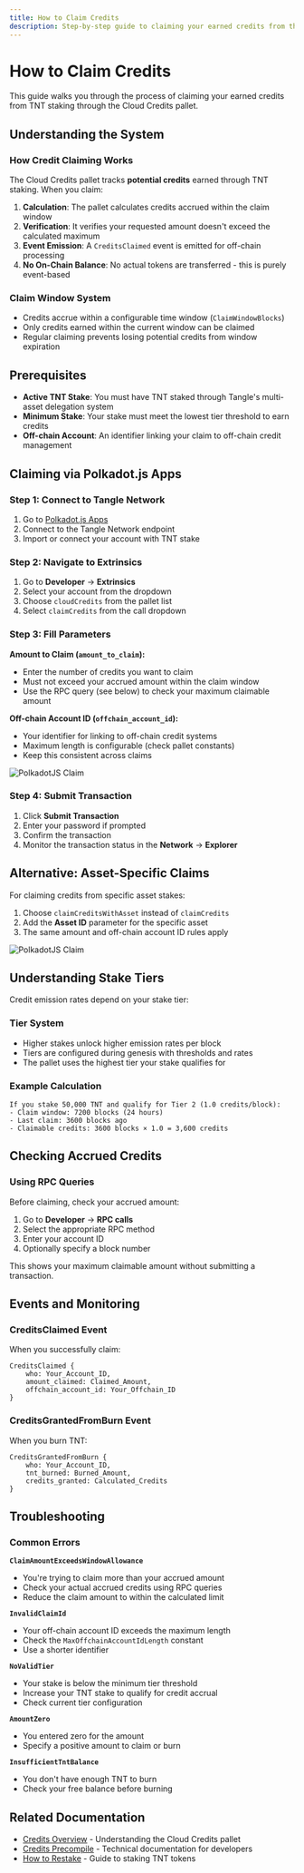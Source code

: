 ```yaml
---
title: How to Claim Credits
description: Step-by-step guide to claiming your earned credits from the Cloud Credits pallet
---
```


# How to Claim Credits

This guide walks you through the process of claiming your earned credits from TNT staking through the Cloud Credits pallet.

## Understanding the System

### How Credit Claiming Works

The Cloud Credits pallet tracks **potential credits** earned through TNT staking. When you claim:

1. **Calculation**: The pallet calculates credits accrued within the claim window
2. **Verification**: It verifies your requested amount doesn't exceed the calculated maximum
3. **Event Emission**: A `CreditsClaimed` event is emitted for off-chain processing
4. **No On-Chain Balance**: No actual tokens are transferred - this is purely event-based

### Claim Window System

- Credits accrue within a configurable time window (`ClaimWindowBlocks`)
- Only credits earned within the current window can be claimed
- Regular claiming prevents losing potential credits from window expiration

## Prerequisites

- **Active TNT Stake**: You must have TNT staked through Tangle's multi-asset delegation system
- **Minimum Stake**: Your stake must meet the lowest tier threshold to earn credits
- **Off-chain Account**: An identifier linking your claim to off-chain credit management

## Claiming via Polkadot.js Apps

### Step 1: Connect to Tangle Network

1. Go to [Polkadot.js Apps](https://polkadot.js.org/apps)
2. Connect to the Tangle Network endpoint
3. Import or connect your account with TNT stake

### Step 2: Navigate to Extrinsics

1. Go to **Developer** → **Extrinsics**
2. Select your account from the dropdown
3. Choose `cloudCredits` from the pallet list
4. Select `claimCredits` from the call dropdown

### Step 3: Fill Parameters

**Amount to Claim (`amount_to_claim`):**

- Enter the number of credits you want to claim
- Must not exceed your accrued amount within the claim window
- Use the RPC query (see below) to check your maximum claimable amount

**Off-chain Account ID (`offchain_account_id`):**

- Your identifier for linking to off-chain credit systems
- Maximum length is configurable (check pallet constants)
- Keep this consistent across claims

![PolkadotJS Claim](/images/claim.png)

### Step 4: Submit Transaction

1. Click **Submit Transaction**
2. Enter your password if prompted
3. Confirm the transaction
4. Monitor the transaction status in the **Network** → **Explorer**

## Alternative: Asset-Specific Claims

For claiming credits from specific asset stakes:

1. Choose `claimCreditsWithAsset` instead of `claimCredits`
2. Add the **Asset ID** parameter for the specific asset
3. The same amount and off-chain account ID rules apply

![PolkadotJS Claim](/images/claim-assets.png)

## Understanding Stake Tiers

Credit emission rates depend on your stake tier:

### Tier System

- Higher stakes unlock higher emission rates per block
- Tiers are configured during genesis with thresholds and rates
- The pallet uses the highest tier your stake qualifies for

### Example Calculation

```
If you stake 50,000 TNT and qualify for Tier 2 (1.0 credits/block):
- Claim window: 7200 blocks (24 hours)
- Last claim: 3600 blocks ago
- Claimable credits: 3600 blocks × 1.0 = 3,600 credits
```

## Checking Accrued Credits

### Using RPC Queries

Before claiming, check your accrued amount:

1. Go to **Developer** → **RPC calls**
2. Select the appropriate RPC method
3. Enter your account ID
4. Optionally specify a block number

This shows your maximum claimable amount without submitting a transaction.

## Events and Monitoring

### CreditsClaimed Event

When you successfully claim:

```
CreditsClaimed {
    who: Your_Account_ID,
    amount_claimed: Claimed_Amount,
    offchain_account_id: Your_Offchain_ID
}
```

### CreditsGrantedFromBurn Event

When you burn TNT:

```
CreditsGrantedFromBurn {
    who: Your_Account_ID,
    tnt_burned: Burned_Amount,
    credits_granted: Calculated_Credits
}
```

## Troubleshooting

### Common Errors

**`ClaimAmountExceedsWindowAllowance`**

- You're trying to claim more than your accrued amount
- Check your actual accrued credits using RPC queries
- Reduce the claim amount to within the calculated limit

**`InvalidClaimId`**

- Your off-chain account ID exceeds the maximum length
- Check the `MaxOffchainAccountIdLength` constant
- Use a shorter identifier

**`NoValidTier`**

- Your stake is below the minimum tier threshold
- Increase your TNT stake to qualify for credit accrual
- Check current tier configuration

**`AmountZero`**

- You entered zero for the amount
- Specify a positive amount to claim or burn

**`InsufficientTntBalance`**

- You don't have enough TNT to burn
- Check your free balance before burning

## Related Documentation

- [Credits Overview](/restake/credits) - Understanding the Cloud Credits pallet
- [Credits Precompile](/restake/credits/precompile) - Technical documentation for developers
- [How to Restake](/restake/how_to_restake) - Guide to staking TNT tokens
